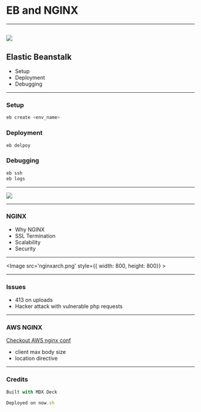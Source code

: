 
# EB and NGINX
---
<Image src='aws.png'></Image>
---

## Elastic Beanstalk
* Setup
* Deployment
* Debugging

---

### Setup
```jsx
eb create <env_name>
```
### Deployment
```jsx
eb delpoy
```
### Debugging
```jsx
eb ssh
eb logs
```

---
<Image src='nginxbg.png'></Image>

---

### NGINX 
* Why NGINX
* SSL Termination
* Scalability
* Security

---
<Image src='nginxarch.png' style={{ width: 800, height: 800}} ></Image>

---

### Issues
* 413 on uploads
* Hacker attack with vulnerable php requests

---

### AWS NGINX 
<a href="https://docs.aws.amazon.com/elasticbeanstalk/latest/dg/nodejs-platform-proxy.html" 
    target="_blank">Checkout AWS nginx conf</a>

* client max body size
* location directive

---

### Credits
```jsx
Built with MDX Deck
```
<div style={{ height: 20}}></div>

```jsx
Deployed on now.sh
```




